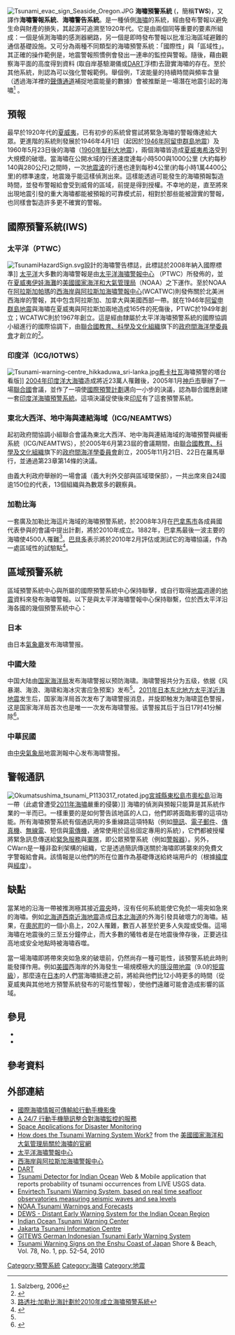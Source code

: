 {{noteTA |G1=Earthquake }}
{{主條目消歧義|本條目介紹的是各國海嘯預警系統，關於日本海嘯情報系統之一請參見'''[[海嘯警報_(日本)|海嘯警報]]'''（{{lang|ja|津波警報}}），或參見消歧義頁'''[[海嘯警報|海嘯警報]]'''。}}
[[File:Tsunami_evac_sign_Seaside_Oregon.JPG|thumb]]
'''海嘯預警系統''' ({{lang-en|'''Tsunami warning system'''}}，簡稱'''TWS''')，又譯作'''海嘯警報系統'''、'''海嘯警告系統'''。是一種偵側[[海嘯|海嘯]]的系統，經由發布警報以避免生命與財產的損失，其起源可追溯至1920年代。它是由兩個同等重要的要素所組成：一個是偵測海嘯的感測器網路，另一個是即時發布警報以批准沿海區域避難的通信基礎設施。又可分為兩種不同類型的海嘯預警系統：「國際性」與「區域性」。其正確的操作範例是，地震警報照慣例會發出一連串的監控與警報。隨後，藉由觀察海平面的高度得到資料 (取自岸基驗潮儀或[[深海評估與海嘯報告|DART]]浮標)去證實海嘯的存在。至於其他系統，則認為可以強化警報範例。舉個例，T波能量的持續時間與頻率含量（透過海洋裡的[[聲傳通道|聲傳通道]]補捉地震能量的數據）會被推斷是一場潛在地震引起的海嘯<ref >Salzberg, 2006</ref> 。

== 預報 ==
最早於1920年代的[[夏威夷|夏威夷]]，已有初步的系統曾嘗試將緊急海嘯的警報傳達給大眾。更進階的系統則發展於1946年4月1日（起因於[[1946年阿留申群島地震|1946年阿留申群島地震]]）及1960年5月23日後的海嘯（[[1960年智利大地震|1960年智利大地震]]），兩個海嘯皆造成[[希洛_(夏威夷州)|夏威夷希洛]]受到大規模的破壞。當海嘯在公開水域的行進速度達每小時500與1000公里 (大約每秒140與280公尺)之間時，一次[[地震波|地震波]]的行進也達到每秒4公里(約每小時1萬4400公里)的標準速度，地震幾乎能這樣偵測出來。這樣能透過可能發生的海嘯預報製造時間，並發布警報給會受到威脅的區域，前提是得到授權。不幸地的是，直至將來出現地震引發的重大海嘯都能被預報的可靠模式前，相對於那些能被證實的警報，也同樣會製造許多更不確實的警報。

== 國際預警系統(IWS) ==
=== 太平洋（PTWC） ===
[[File:TsunamiHazardSign.svg|right]]設計的海嘯警告標誌，此標誌於2008年納入國際標準]]
{{main|太平洋海嘯警報中心}}
[[太平洋|太平洋]]大多數的海嘯警報是由[[太平洋海嘯警報中心|太平洋海嘯警報中心]] （PTWC）所發佈的，並在[[夏威夷|夏威夷]][[伊娃海灘|伊娃海灘]]的[[美國國家海洋和大氣管理局|美國國家海洋和大氣管理局]]（NOAA）之下運作。至於NOAA在[[阿拉斯加|阿拉斯加]][[帕瑪|帕瑪]]的[[西海岸與阿拉斯加海嘯警報中心|西海岸與阿拉斯加海嘯警報中心]](WCATWC)則發佈關於北美洲西海岸的警報，其中包含阿拉斯加、加拿大與美國西部一帶。就在1946年[[1946年阿留申群島地震|阿留申群島地震]]與海嘯在夏威夷與阿拉斯加兩地造成165件的死傷後，PTWC於1949年創立；WCATWC則於1967年創立。這是經由隸屬於太平洋海嘯預警系統的國際協調小組進行的國際協調下，由[[聯合國教育、科學及文化組織|聯合國教育、科學及文化組織]]旗下的[[政府間海洋學委員會|政府間海洋學委員會]]才創立的<ref>{{Cite web |url=http://ioc.unesco.org/itsu/ |title=存档副本 |access-date=2011-04-27 |archive-url=https://web.archive.org/web/20050515085303/http://ioc.unesco.org/itsu/ |archive-date=2005-05-15 |dead-url=yes }}</ref>。

=== 印度洋（ICG/IOTWS） ===
{{link-en|Indian Ocean Tsunami Warning System|Indian Ocean Tsunami Warning System|印度洋海嘯預警系統}}
[[File:Tsunami-warning-centre_hikkaduwa_sri-lanka.jpg|right]][[希卡杜瓦|希卡杜瓦]]海嘯預警的塔台看版]]
[[2004年印度洋大地震|2004年印度洋大海嘯]]造成將近23萬人罹難後，2005年1月[[神戶市|神戶市]]舉辦了一場[[聯合國|聯合國]]會議，並作了一項使[[國際預警計劃|國際預警計劃]]邁向一小步的決議，認為聯合國應創建一套[[印度洋海嘯預警系統|印度洋海嘯預警系統]]。這項決議促使後來[[印尼|印尼]]有了這套預警系統。

=== 東北大西洋、地中海與連結海域（ICG/NEAMTWS） ===
{{main|東北大西洋、地中海與連結海域海嘯預警系統}}
起初政府間協調小組聯合會議為東北大西洋、地中海與連結海域的海嘯預警與緩衝系統（ICG/NEAMTWS），於2005年6月第23屆的會議期間，由[[聯合國教育、科學及文化組織|聯合國教育、科學及文化組織]]旗下的[[政府間海洋學委員會|政府間海洋學委員會]]創立，2005年11月21日、22日在羅馬舉行，並通過第23章第14條的決議。

由義大利政府舉辦的一場會議（義大利外交部與區域環保部），一共出席來自24國逾150位的代表，13個組織與為數眾多的觀察員。

=== 加勒比海 ===
{{main|加勒比海海嘯預警系統}}
一套廣及加勒比海這片海域的海嘯預警系統，於2008年3月在[[巴拿馬市|巴拿馬市]]各成員國代表參與的會議中提出計劃，將於2010年成立。1882年，巴拿馬最後一波主要的海嘯使4500人罹難<ref>[http://uk.reuters.com/article/environmentNews/idUKN1332624020080313 路透社:加勒比海計劃於2010年成立海嘯預警系統]</ref>。[[巴貝多|巴貝多]]表示將於2010年2月評估或測試它的海嘯協議，作為一處區域性的試驗點<ref >{{cite news
  |title=Time right to test disaster awareness system |author=
  |first=Carol |last=Martindale
  |url=http://www.nationnews.com/news/local/tsunami-protocol-in-full-effect-copy-for-web
  |newspaper=[[The_Daily_Nation_(Barbados)|Nation Newspaper]]
  |date=24 January 2010 |page= |pages= |at= |accessdate=24 January 2010
  |language=en
  |quote=A TSUNAMI PROTOCOL to be tested here next month will help Barbadians be better prepared to deal with natural disasters such as earthquakes. ... Harewood said Barbados was chosen as the "pilot state" for the tsunami protocol which will be discussed from February 22 to 26. He said the objective of the protocol The Standard Operational Procedure and Communications Protocol, which has been in train for the last two years, is to provide more information on what must be done in the event of a tsunami, earthquake or any other major disaster. "We have been nominated and we accepted the request for Barbados to be the pilot state. We have been working on this protocol for the last two years," he said. He noted that one of the things they would be doing is adopting a general public service announcement through the Government Information Service (GIS) to help increase awareness of tsunamis.
}}</ref>。

== 區域預警系統 ==
區域預警系統中心與所屬的國際預警系統中心保持聯擊，或自行取得[[地震|地震]]週邊的[[地震學|地震]]資料來發布海嘯警報。以下是與太平洋海嘯警報中心保持聯繫，位於西太平洋沿海各國的幾個預警系統中心：
=== 日本 ===
由日本[[氣象廳_(日本)|氣象廳]]发布海啸警报。

=== 中國大陸 ===
{{Main|海洋灾害预警报标示符}}
中国大陆由[[国家海洋局|国家海洋局]]发布海啸警报以预防海啸。海啸警报共分为五级，依据《风暴潮、海浪、海啸和海冰灾害应急预案》发布<ref name="风暴潮"/>。[[2011年日本东北地方太平洋近海地震|2011年日本东北地方太平洋近海地震]]发生后，国家海洋局首次发布了海啸警报消息，并旋即触发为海啸蓝色警报，这是国家海洋局首次也是唯一一次发布海啸警报。该警报其后于当日17时41分解除<ref name="警报乙">{{cite web|author1=东方早报|title=日本地震海啸波凌晨冲击上海|url=http://news.sina.cn/?sa=t124d3816675v71&from=wap|website=新浪网新闻|accessdate=2017-08-28|location=北京|language=zh-cn|archive-date=2017-08-28|archive-url=https://web.archive.org/web/20170828190052/http://news.sina.cn/?sa=t124d3816675v71&from=wap|dead-url=no}}</ref>。

=== 中華民國 ===
由[[中央氣象局|中央氣象局]]地震測報中心发布海啸警报。

== 警報通訊 ==
[[File:Okumatsushima_tsunami_P1130317_rotated.jpg|thumb]][[宮城縣|宮城縣]][[東松島市|東松島市]][[奧松島|奧松島]]沿海一帶（此處曾遭受[[2011年日本東北地方太平洋近海地震|2011年海嘯]]嚴重的侵襲）]]
海嘯的偵測與預報只能算是其系統作業的一半而已。一樣重要的是如何警告該地區的人口，他們即將面臨影響的這項功能。所有海嘯預警系統有個通訊用的多重線路這項特點（例如[[簡訊|簡訊]]、[[電子郵件|電子郵件]]、[[傳真機|傳真機]]、[[無線電|無線電]]、短信與[[電傳|電傳機]]，通常使用於這些固定專用的系統），它們都被授權將緊急訊息傳送給[[緊急服務|緊急服務]]與[[軍隊|軍隊]]，即公眾預警系統（例如[[警報器|警報器]]）。另外，CWarn是一種非盈利架構的組織，它是透過簡訊傳送關於海嘯即將襲來的免費文字警報給會員。該情報是以他們的所在位置作為基礎傳送給終端用戶的（根據[[緯度|緯度]]與[[經度|經度]]）。

== 缺點 ==
當某地的沿海一帶被推測極其接近[[震央|震央]]時，沒有任何系統能使它免於一場突如急來的海嘯{{來源請求|date=April 2011}}。例如[[北海道西南近海地震|北海道西南近海地震]]造成[[日本|日本]][[北海道|北海道]]的外海引發具破壞力的海嘯。結果，在[[奧尻町|奧尻町]]的一個小島上，202人罹難，數百人甚至於更多人失蹤或受傷。這場海嘯在地震後的三至五分鐘停止，而大多數的犧牲者是在地震後倖存後，正要逃往高地或安全地點時被海嘯吞噬。

當一場海嘯即將帶來突如急來的破壞前，仍然尚存一種可能性，該預警系統此時則能發揮作用。例如[[美國|美國]]西海岸的外海發生一場規模極大的[[隱沒帶|隱沒帶]][[地震|地震]]（9.0的[[矩震級|矩震級]]），那麼遠在[[日本|日本]]的人們當海嘯抵達之前，將給與他們比12小時更多的時間（從夏威夷與其他地方預警系統發布的可能性警報），使他們遠離可能會造成影響的區域。

== 參見 ==
*{{tsl|en|Deep-ocean Assessment and Reporting of Tsunamis|深海海嘯評估與報告系統}}
*{{tsl|en|SOFAR channel|深水聲道}}

== 參考資料 ==
{{Reflist}}

== 外部連結 ==
* [http://www.cwarn.org 國際海嘯情報可傳輸給行動手機影像] {{Wayback|url=http://www.cwarn.org/ |date=20071027065451 }}
* [http://www.iibc.in/itws A 24/7 行動手機簡訊整合對海嘯監控的服務] {{Wayback|url=http://www.iibc.in/itws |date=20090415170954 }}
* [http://topics.developmentgateway.org/space/highlights/viewHighlight.do~activeHighlightId=103341 Space Applications for Disaster Monitoring] {{Wayback|url=http://topics.developmentgateway.org/space/highlights/viewHighlight.do~activeHighlightId=103341 |date=20090415192340 }}
* [https://web.archive.org/web/20120319001959/http://www.tsunami.noaa.gov/warning_system_works.html How does the Tsunami Warning System Work?] from the [http://www.tsunami.noaa.gov/ 美國國家海洋和大氣管理局關於海嘯的官網]
* [http://www.prh.noaa.gov/pr/ptwc/ 太平洋海嘯警報中心] {{Wayback|url=http://www.prh.noaa.gov/pr/ptwc/ |date=20110510021912 }}
* [http://wcatwc.arh.noaa.gov/ 西海岸與阿拉斯加海嘯警報中心] {{Wayback|url=http://wcatwc.arh.noaa.gov/ |date=20080819180835 }}
* [https://web.archive.org/web/20100306010241/http://www.ndbc.noaa.gov/dart/dart.shtml DART]
* [https://web.archive.org/web/20091027132224/http://geocities.com/tvhuangsg Tsunami Detector for Indian Ocean] Web & Mobile application that reports probability of tsunami occurrences from LIVE USGS data.
* [https://web.archive.org/web/20060813005747/http://www.envirtech.org/envirtech_tsunameter.htm Envirtech Tsunami Warning System, based on real time seafloor observatories measuring seismic waves and sea levels]
* [https://web.archive.org/web/20110418221600/http://www.tsunami.noaa.gov/warnings_forecasts.html NOAA Tsunami Warnings and Forecasts]
* [http://www.dews-online.org/ DEWS - Distant Early Warning System for the Indian Ocean Region] {{Wayback|url=http://www.dews-online.org/ |date=20110416062641 }}
* [http://www.iotws.org/ Indian Ocean Tsunami Warning Center] {{Wayback|url=http://www.iotws.org/ |date=20080220224216 }}
* [http://www.jtic.org/ Jakarta Tsunami Information Centre] {{Wayback|url=http://www.jtic.org/ |date=20110511140420 }}
* [https://web.archive.org/web/20110505123601/http://www.gitews.org/index.php?id=23&L=1 GITEWS German Indonesian Tsunami Early Warning System]
* [http://espace.library.uq.edu.au/view/UQ:203103 Tsunami Warning Signs on the Enshu Coast of Japan] {{Wayback|url=http://espace.library.uq.edu.au/view/UQ:203103 |date=20110314200140 }} Shore & Beach, Vol. 78, No. 1, pp. 52-54, 2010

[[Category:預警系統|Category:預警系統]]
[[Category:海嘯|Category:海嘯]]
[[Category:地震|Category:地震]]